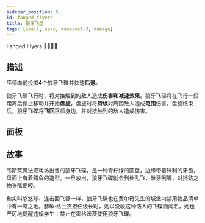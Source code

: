 ```yaml
---
sidebar_position: 5
id: fanged_flyers
title: 狼牙飞盘
tags: [spell, epic, manacost-3, damage]
---
```


Fanged Flyers 🥏🥏🥏🥏

<!--truncate-->



<CardBasics cardKey={id}/>


## 描述

巫师向前投掷**4**个狼牙飞碟并快速**后退**。

狼牙飞碟飞行时，将对接触到的敌人造成**伤害和减速效果**。狼牙飞碟将在飞行一段距离后停止移动并开始**盘旋**，盘旋时将**持续**对周围敌人造成**范围**伤害。盘旋结束后，狼牙飞碟将**飞回**巫师身边，并对接触到的敌人造成伤害。

## 面板


<LevelComponent/>


<CardDynamicTable cardKey={id}/>


<CardComplexTable cardKey={id}/>





## 故事

韦斯莱魔法把戏坊出售的狼牙飞碟，是一种青柠绿的圆盘，边缘带着锋利的牙齿，盘面上有着鳄鱼的造型。一旦放出，狼牙飞碟就会到处乱飞，龇牙咧嘴，对挡路之物张嘴便咬。

和尖叫悠悠球、连击回飞镖一样，狼牙飞碟也在费尔奇先生的城堡内禁用物品清单中有一席之地。赫敏·格兰杰担任级长时，她以没收这种恼人的飞碟而闻名，她也严厉地提醒违规学生：禁止在霍格沃茨使用狼牙飞碟。



